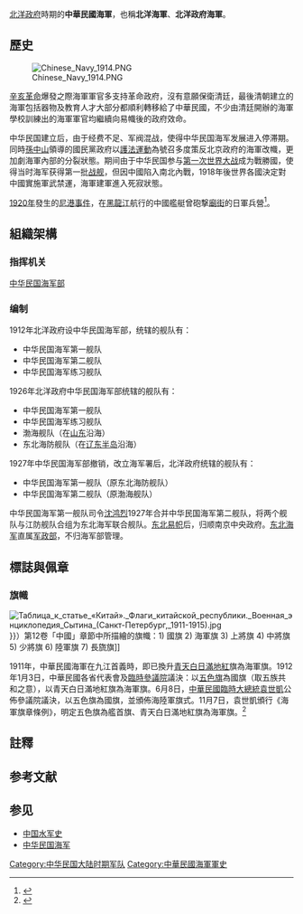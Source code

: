 {{NOT|北洋水師}}
{{Refimprove|time=2022-01-11T06:29:10+00:00}}
{{Infobox Military Unit
|顏色 = #003298
|unit_name = '''北洋海軍'''
|native_name = 
|image = Beiyang star.svg
|image_size = 150px
|dates = 1912年—1928年（16年）
|country = {{ROC-1912}}
|allegiance = {{ROC-1912}}
|branch = 
|type = [[海軍|海軍]]
|role = 守衛海疆
|size =
|隸屬 = 海軍部<br>海軍總司令公署
|current_commander=
|garrison=
|ceremonial_chief=
|colonel_of_the_regiment=
|nickname=
|patron=
|motto=
|colors=
|march=
|mascot=
|battles = [[國民革命軍北伐|國民革命軍北伐]]
|notable_commanders=[[刘冠雄|刘冠雄]]<br/>[[萨镇冰|萨镇冰]]<br/>[[李鼎新|李鼎新]]<br/>[[杜锡珪|杜锡珪]]<br/>[[林建章|林建章]]<br/>[[沈鸿烈|沈鸿烈]]
|anniversaries=
<!-- Insignia -->                 
|identification_symbol         = [[File:Flag_of_the_Republic_of_China.svg|120px]]
|identification_symbol_label   = 軍旗
|identification_symbol_2       = [[File:Flag_of_China_(1912–1928,_3-2).svg|120px]]
|identification_symbol_2_label = 艦艏旗
}}

[[北洋政府|北洋政府]]時期的'''中華民國海軍'''，也稱'''北洋海軍'''、'''北洋政府海軍'''。

== 歷史 ==
{{main|北洋軍#海軍}}
{{main|東北海軍}}
[[File:Chinese_Navy_1914.PNG|thumb]]

[[辛亥革命|辛亥革命]]爆發之際海軍軍官多支持革命政府，沒有意願保衛清廷，最後清朝建立的海軍包括器物及教育人才大部分都順利轉移給了中華民國，不少由清廷開辦的海軍學校訓練出的海軍軍官均繼續向易幟後的政府效命。

中华民国建立后，由于经费不足、军阀混战，使得中华民国海军发展进入停滞期。同時[[孫中山|孫中山]]領導的國民黨政府以[[護法運動|護法運動]]為號召多度策反北京政府的海軍改幟，更加劇海軍內部的分裂狀態。期间由于中华民国参与[[第一次世界大战|第一次世界大战]]成为戰勝國，使得当时海军获得第一批[[战舰|战舰]]，但因中國陷入南北內戰，1918年後世界各國決定對中國實施軍武禁運，海軍建軍進入死寂狀態。

[[1920年|1920年]]發生的[[尼港事件|尼港事件]]，在[[黑龍江|黑龍江]]航行的中國艦艇曾砲撃[[廟街_(俄羅斯)|廟街]]的日軍兵營<ref>{{cite book |last= |first= |date=1920年 |script-title=ja:『日本外交文書　大正9年』 |trans-title= |url=http://www.mofa.go.jp/mofaj/annai/honsho/shiryo/index.html |series={{lang|ja|第一冊下巻}} |chapter={{lang|ja|<nowiki>「14　尼港事件及樺太內必要地點ノ一時占領ニ關スル件」</nowiki>}} |page=第773頁 |location= |publisher={{lang|ja|外務省}} |isbn= |title= |access-date=2021-04-30 |archive-date=2021-03-04 |archive-url=https://web.archive.org/web/20210304004357/https://www.mofa.go.jp/mofaj/annai/honsho/shiryo/index.html |dead-url=no }}</ref>。

== 組織架構 ==
=== 指挥机关 ===
[[中华民国海军部|中华民国海军部]]
=== 编制 ===
1912年北洋政府设中华民国海军部，统辖的舰队有：
* 中华民国海军第一舰队
* 中华民国海军第二舰队
* 中华民国海军练习舰队

1926年北洋政府中华民国海军部统辖的舰队有：
* 中华民国海军第一舰队
* 中华民国海军练习舰队
* 渤海舰队（在[[山东|山东]]沿海）
* 东北海防舰队（在[[辽东半岛|辽东半岛]]沿海）

1927年中华民国海军部撤销，改立海军署后，北洋政府统辖的舰队有：
* 中华民国海军第一舰队（原东北海防舰队）
* 中华民国海军第二舰队（原渤海舰队）

中华民国海军第一舰队司令[[沈鸿烈|沈鸿烈]]1927年合并中华民国海军第二舰队，将两个舰队与江防舰队合组为东北海军联合舰队。[[东北易帜|东北易帜]]后，归顺南京中央政府。[[东北海军|东北海军]]直属[[军政部|军政部]]，不归海军部管理。

==標誌與佩章==
===旗幟===
[[File:Таблица_к_статье_«Китай»._Флаги_китайской_республики._Военная_энциклопедия_Сытина_(Санкт-Петербург,_1911-1915).jpg|thumb]]}}）第12卷「中國」章節中所描繪的旗幟：1) 國旗 2) 海軍旗 3) 上將旗 4) 中將旗 5) 少將旗 6) 陸軍旗 7) 長旒旗]]

{{Begin flag gallery}}
{{Flag entry|Image=Flag of the Republic of China.svg|Caption=海軍旗（1912年1月3日至今）{{notetag|爲後來國民政府的[[中華民國海軍|中華民國海軍]]所沿用。}}<ref>[http://law.moj.gov.tw/LawClass/LawContentIf.aspx?PCODE=F0060005 陸海空軍軍旗條例附圖] </ref>}}
{{Flag entry|Image=Flag of China (1912–1928, 3-2).svg|Caption=艦艏旗（1912年8月1日－1928年12月29日）<ref name=navy1912/>}}
{{Flag entry|Image=Naval Ensign of the Republic of China (1911).svg|Caption=1911年曾用過的海軍旗}}
{{New flag row}}
{{Flag entry|Image=ROC Minister of Marine Flag.svg|Caption=海軍總長旗（1912年8月1日－1928年12月29日）<ref name=navy1912>{{Cite book | author =  | title = 海軍部咨各省都督懸掛海軍旗日期文（附海軍各旗式樣） | location = 北京 | publisher = 中華民國政府公報 | date = 1912年7月 | pages = 頁342-353 | url = http://gaz.ncl.edu.tw/detail.jsp?sysid=E10D4656 | access-date = 2021-04-30 | archive-date = 2020-11-22 | archive-url = https://web.archive.org/web/20201122011328/https://gaz.ncl.edu.tw/detail.jsp?sysid=E10D4656 | dead-url = yes }}</ref>}}
{{Flag entry|Image=ROC Vice Minister of Marine Flag.svg|Caption=海軍次長旗（1912年8月1日－1928年12月29日）<ref name=navy1912/>}}
{{Flag entry|Image=Naval Jack of the Republic of China.svg|Caption=海軍上將旗（1912年8月1日－1928年12月29日）<ref name=navy1912/>}}
{{Flag entry|Image=ROCN Vice Admiral's Flag.svg|Caption=海軍中將旗（1912年8月1日－1928年12月29日）<ref name=navy1912/>}}
{{Flag entry|Image=ROCN Rear Admiral's Flag.svg|Caption=海軍少將旗（1912年8月1日－1928年12月29日）<ref name=navy1912/>}}
{{Flag entry|Image=ROCN Commodore's Flag (1912).svg|Caption=海軍代將旗（1912年8月1日－1928年12月29日）<ref name=navy1912/>}}
{{Flag entry|Image=ROCN Senior Officer's Flag (1929).svg|Caption=海軍隊長旗（先任旗，1912年8月1日－1928年12月29日）<ref name=navy1912/>}}
{{Flag entry|Image=ROCN Duty Ship Pennant.svg|Caption=海軍當值旗（1912年8月1日－1928年12月29日）<ref name=navy1912/>}}
{{Flag entry|Image=ROCN Commission Pennant.svg|Caption=長旒旗}}
{{End flag gallery}}

1911年，中華民國海軍在九江首義時，即已換升[[中华民国国旗|青天白日滿地紅]]旗為海軍旗。1912年1月3日，中華民國各省代表會及[[中華民國臨時參議院|臨時參議院]]議決：以[[五色旗_(中華民國)|五色旗]]為國旗（取五族共和之意），以青天白日滿地紅旗為海軍旗。6月8日，[[中華民國臨時大總統|中華民國臨時大總統]][[袁世凱|袁世凱]]公佈參議院議決，以五色旗為國旗，並頒佈海陸軍旗式。11月7日，袁世凱頒行《海軍旗章條例》，明定五色旗為艦首旗、青天白日滿地紅旗為海軍旗。<ref>{{cite web|title=我國海軍旗簡史|url=http://navy.mnd.gov.tw/AboutUs/About_Info.aspx?ID=30016&CID=30152|website=中華民國海軍|accessdate=2017-10-06|archive-date=2017-10-06|archive-url=https://web.archive.org/web/20171006162012/http://navy.mnd.gov.tw/AboutUs/About_Info.aspx?ID=30016&CID=30152|dead-url=no}}</ref>

{{Infobox Maritime flag
|舰首 = Flag of China (1912–1928, 3-2).svg
|主桅 = Flag of the Republic of China.svg
|舰尾 = Flag of the Republic of China.svg
}}

== 註釋 ==
{{Notefoot}}

== 参考文献 ==
{{Reflist}}

== 参见 ==
{{Portal box|中华民国|海军}}
* [[中国水军史|中国水军史]]
* [[中华民国海军|中华民国海军]]

[[Category:中华民国大陆时期军队|Category:中华民国大陆时期军队]]
[[Category:中華民國海軍軍史|Category:中華民國海軍軍史]]